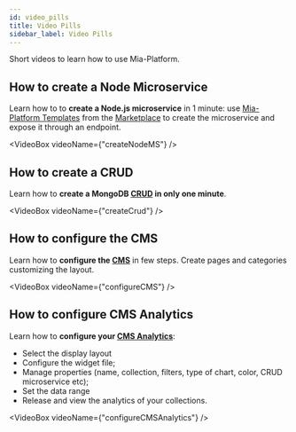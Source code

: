 ```yaml
---
id: video_pills
title: Video Pills
sidebar_label: Video Pills
---
```


Short videos to learn how to use Mia-Platform.


## How to create a Node Microservice

Learn how to to **create a Node.js microservice** in 1 minute: use [Mia-Platform Templates](../../marketplace/templates/mia_templates) from the [Marketplace](../../marketplace/overview_marketplace) to create the microservice and expose it through an endpoint.

<VideoBox videoName={"createNodeMS"} />

## How to create a CRUD

Learn how to **create a MongoDB [CRUD](../../development_suite/api-console/api-design/crud_advanced) in only one minute**.

<VideoBox videoName={"createCrud"} />

## How to configure the CMS

Learn how to **configure the [CMS](../../business_suite/overview-business-suite)** in few steps. Create pages and categories customizing the layout.

<VideoBox videoName={"configureCMS"} />

## How to configure CMS Analytics

Learn how to **configure your [CMS Analytics](../../business_suite/cms_configuration/config_analytics)**:

- Select the display layout
- Configure the widget file;
- Manage properties (name, collection, filters, type of chart, color, CRUD microservice etc);
- Set the data range
- Release and view the analytics of your collections.

<VideoBox videoName={"configureCMSAnalytics"} />
